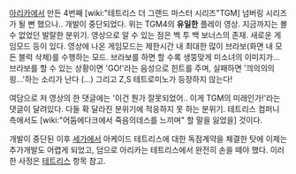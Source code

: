 {{{#!html
<iframe width="420" height="315" src="http://www.youtube.com/embed/3yMRaCuHk-o" frameborder="0" allowfullscreen></iframe>
}}}

[[아리카]]에서 만든 4번째 [wiki:"테트리스 더 그랜드 마스터 시리즈"TGM] 넘버링 시리즈가 될 뻔 했으나.. 개발이 중단되었다.
위는 TGM4의 '''유일한''' 플레이 영상. 지금까지는 볼 수 없었던 발랄한 분위기.
영상으로 알 수 있는 점은 백 투 백 보너스의 존재. 새로운 게임모드 등이 있다. 영상에 나온 게임모드는 제한시간 내 최대한 많이 브라보(화면 내 모든 블럭 삭제)를 수행하는 모드. 브라보를 하면 할 수록 생뚱맞게 미소녀의 이미지가...
브라보를 할 수 있는 상황이면 'GO!'라는 음성으로 힌트를 주며, 실패하면 '끠의의의읭...'하는 소리가 난다 (...)
그리고 Z,S 테트로미노가 등장하지 않는다!

여담으로 저 영상의 한 댓글에는 '이건 뭔가 잘못되었어.. 이게 TGM의 미래인가!'라는 댓글이 달려있다. 다들 확 달라진 분위기에 적응하지 못 하는 분위기. 테트리스 컴퍼니 측에서도 [wiki:"어둠에다크에서 죽음의데스를 느끼며" 할 말을 잃었을] 것이다.

개발이 중단된 이후 [[세가]]에서 아케이드 테트리스에 대한 독점계약을 체결한 탓에 이제는 추가개발도 어렵게 되었고, 덤으로 아리카는 테트리스에서 완전히 손을 떼야 했다. 이러한 사정은 [[테트리스]] 항목 참고.
